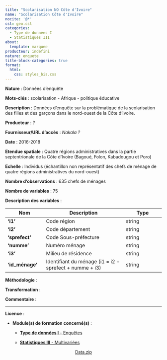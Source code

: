 ```yaml
---
title: "Scolarisation NO Côte d'Ivoire"
name: "Scolarisation Côte d'Ivoire"
nocite: '@*'
csl: geo.csl
categories: 
  - Type de données I
  - Statistiques III
about:
  template: marquee
producteur: indéfini
nature: enquete
title-block-categories: true
format:
  html: 
    css: styles_bis.css
---
```


<!-- Nom : The Demographic and Health Surveys (DHS) *(Enquête Démographie et Santé)* -->

**Nature** : Données d'enquête

**Mots-clés** : scolarisation - Afrique - politique éducative

**Description** : Données d'enquête sur la problématique de la scolarisation des filles et des garçons dans le nord-ouest de la Côte d'Ivoire.

**Producteur** : ?

**Fournisseur/URL d'accès** : *Nakala ?*

**Date** : 2016-2018

**Etendue spatiale** : Quatre régions administratives dans la partie septentrionale de la Côte d'Ivoire (Bagoué, Folon, Kabadougou et Poro)

**Echelle** : Individus (échantillon non représentatif des chefs de ménage de quatre régions administratives du nord-ouest)

**Nombre d'observations** : 635 chefs de ménages

**Nombre de variables** : 75

**Description des variables** :

| **Nom**         | **Description**                                         | **Type** |
|------------------|-------------------------------------|------------------|
| **'i1'**        | Code région                                             | string   |
| **'i2'**        | Code département                                        | string   |
| **'sprefect'**  | Code Sous-préfecture                                    | string   |
| **'numme'**     | Numéro ménage                                           | string   |
| **'i3'**        | Milieu de résidence                                     | string   |
| **'id_ménage'** | Identifiant du ménage (i1 = i2 + sprefect + numme + i3) | string   |

**Méthodologie** :

**Transformation** :

**Commentaire** :

------------------------------------------------------------------------

**Licence** :

-   **Module(s) de formation concerné(s)** :

    -   [**Type de données I** - Enquêtes](../modules/A_data_type.qmd)

    -   [**Statistiques III** - Multivariées](../modules/K_stat_multi.qmd)

<center><a href="" class="btn btn-info" role="button" aria-disabled="true"><i class="bi bi-cloud-arrow-down"></i> Data.zip</a></center>
